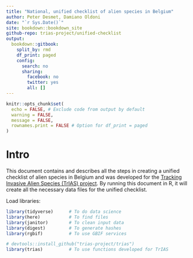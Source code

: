 ```yaml
---
title: "National, unified checklist of alien species in Belgium"
author: Peter Desmet, Damiano Oldoni
date: "`r Sys.Date()`"
site: bookdown::bookdown_site
github-repo: trias-project/unified-checklist
output:
  bookdown::gitbook:
    split_by: rmd
    df_print: paged
    config:
      search: no
      sharing:
        facebook: no
        twitter: yes
        all: []
---
```


```r
knitr::opts_chunk$set(
  echo = FALSE, # Exclude code from output by default
  warning = FALSE,
  message = FALSE,
  rownames.print = FALSE # Option for df_print = paged
)
```

# Intro

This document contains and describes all the steps in creating a unified checklist of alien species in Belgium and was developed for the [Tracking Invasive Alien Species (TrIAS) project](http://trias-project.be). By running this document in R, it will create all the necessary data files for the unified checklist.

Load libraries:

```r
library(tidyverse)      # To do data science
library(here)           # To find files
library(janitor)        # To clean input data
library(digest)         # To generate hashes
library(rgbif)          # To use GBIF services

# devtools::install_github("trias-project/trias")
library(trias)          # To use functions developed for TrIAS
```
